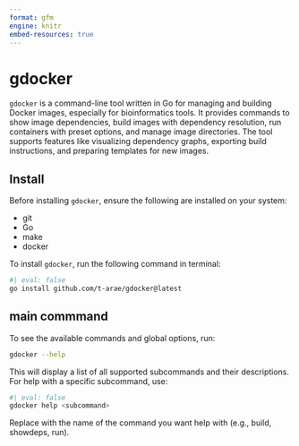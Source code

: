 ```yaml
---
format: gfm
engine: knitr
embed-resources: true
---
```


# gdocker

`gdocker` is a command-line tool written in Go for managing and building Docker images, especially for bioinformatics tools.
It provides commands to show image dependencies, build images with dependency resolution, run containers with preset options, and manage image directories.
The tool supports features like visualizing dependency graphs, exporting build instructions, and preparing templates for new images.

## Install

Before installing `gdocker`, ensure the following are installed on your system:

- git
- Go
- make
- docker

To install `gdocker`, run the following command in terminal:

```bash
#| eval: false
go install github.com/t-arae/gdocker@latest
```

## main commmand 

To see the available commands and global options, run:

```bash
gdocker --help
```

This will display a list of all supported subcommands and their descriptions.
For help with a specific subcommand, use:

```bash
#| eval: false
gdocker help <subcommand>
```

Replace <subcommand> with the name of the command you want help with (e.g., build, showdeps, run).
